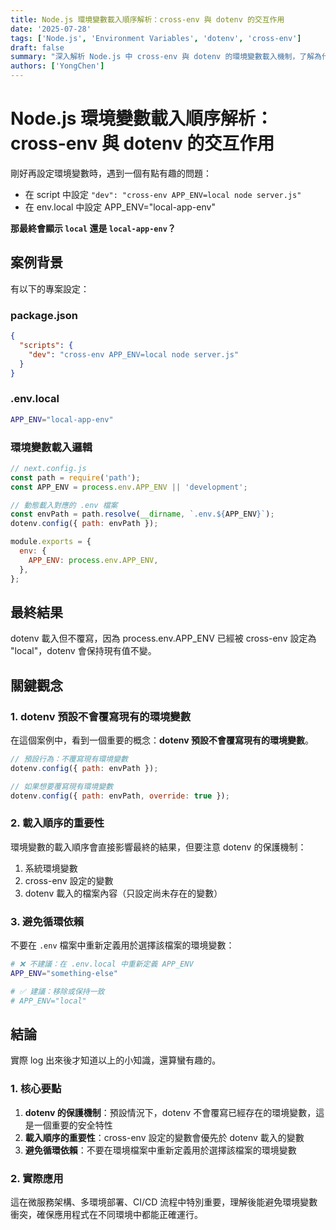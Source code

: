 ```yaml
---
title: Node.js 環境變數載入順序解析：cross-env 與 dotenv 的交互作用
date: '2025-07-28'
tags: ['Node.js', 'Environment Variables', 'dotenv', 'cross-env']
draft: false
summary: "深入解析 Node.js 中 cross-env 與 dotenv 的環境變數載入機制，了解為什麼 dotenv 預設不會覆寫已存在的環境變數，以及如何正確配置環境變數載入順序。"
authors: ['YongChen']
---
```

# Node.js 環境變數載入順序解析：cross-env 與 dotenv 的交互作用

剛好再設定環境變數時，遇到一個有點有趣的問題：
- 在 script 中設定
`"dev": "cross-env APP_ENV=local node server.js"`
- 在 env.local 中設定 APP_ENV="local-app-env"

**那最終會顯示 `local` 還是 `local-app-env`？**

## 案例背景
有以下的專案設定：
### package.json
```json
{
  "scripts": {
    "dev": "cross-env APP_ENV=local node server.js"
  }
}
```

### .env.local
```bash
APP_ENV="local-app-env"
```

### 環境變數載入邏輯

```javascript
// next.config.js
const path = require('path');
const APP_ENV = process.env.APP_ENV || 'development';

// 動態載入對應的 .env 檔案
const envPath = path.resolve(__dirname, `.env.${APP_ENV}`);
dotenv.config({ path: envPath });

module.exports = {
  env: {
    APP_ENV: process.env.APP_ENV,
  },
};
```

## 最終結果
dotenv 載入但不覆寫，因為 process.env.APP_ENV 已經被 cross-env 設定為 "local"，dotenv 會保持現有值不變。

## 關鍵觀念
### 1. dotenv 預設不會覆寫現有的環境變數
在這個案例中，看到一個重要的概念：**dotenv 預設不會覆寫現有的環境變數**。

```javascript
// 預設行為：不覆寫現有環境變數
dotenv.config({ path: envPath });

// 如果想要覆寫現有環境變數
dotenv.config({ path: envPath, override: true });
```

### 2. 載入順序的重要性
環境變數的載入順序會直接影響最終的結果，但要注意 dotenv 的保護機制：

1. 系統環境變數
2. cross-env 設定的變數
3. dotenv 載入的檔案內容（只設定尚未存在的變數）

### 3. 避免循環依賴
不要在 `.env` 檔案中重新定義用於選擇該檔案的環境變數：

```bash
# ❌ 不建議：在 .env.local 中重新定義 APP_ENV
APP_ENV="something-else"

# ✅ 建議：移除或保持一致
# APP_ENV="local"
```


## 結論
實際 log 出來後才知道以上的小知識，還算蠻有趣的。

### 1. 核心要點
1. **dotenv 的保護機制**：預設情況下，dotenv 不會覆寫已經存在的環境變數，這是一個重要的安全特性
2. **載入順序的重要性**：cross-env 設定的變數會優先於 dotenv 載入的變數
3. **避免循環依賴**：不要在環境檔案中重新定義用於選擇該檔案的環境變數

### 2. 實際應用
這在微服務架構、多環境部署、CI/CD 流程中特別重要，理解後能避免環境變數衝突，確保應用程式在不同環境中都能正確運行。
